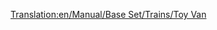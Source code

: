 [[Translation:en/Manual/Base Set/Trains/Toy Van]]
{{nl/Manual/Base Set/Trains/Wagons|Naam=Speelgoedwagon
|Afbeelding=[[File:en/Manual/Base Set/Trains/Toyvan.png]]
|NormaalKosten=£1,072 ($2,144)
|NormaalGewicht=21 / 23 t
|NormaalCapaciteit=20 stukken speelgoed
|MonoKosten="
|MonoGewicht=21 / 24 t
|MonoCapaciteit=25 stukken speelgoed
|MagKosten="
|MagGewicht="
|MagCapaciteit=27 stukken speelgoed
|Omschrijving=Er is nog geen omschrijving toegevoegd.
}}